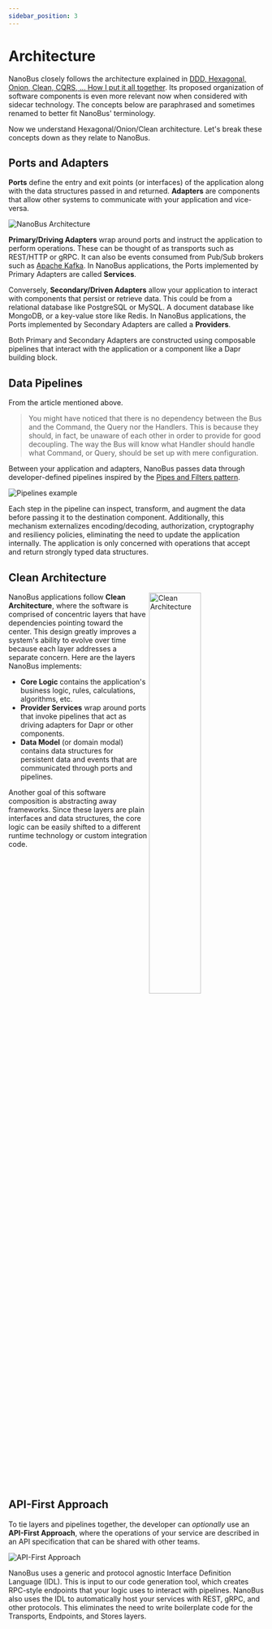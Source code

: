 ```yaml
---
sidebar_position: 3
---
```


# Architecture

NanoBus closely follows the architecture explained in [DDD, Hexagonal, Onion, Clean, CQRS, … How I put it all together](https://herbertograca.com/2017/11/16/explicit-architecture-01-ddd-hexagonal-onion-clean-cqrs-how-i-put-it-all-together/). Its proposed organization of software components is even more relevant now when considered with sidecar technology. The concepts below are paraphrased and sometimes renamed to better fit NanoBus' terminology.

Now we understand Hexagonal/Onion/Clean architecture. Let's break these concepts down as they relate to NanoBus.

## Ports and Adapters

**Ports** define the entry and exit points (or interfaces) of the application along with the data structures passed in and returned. **Adapters** are components that allow other systems to communicate with your application and vice-versa.

![NanoBus Architecture](/img/architecture.svg)

**Primary/Driving Adapters** wrap around ports and instruct the application to perform operations. These can be thought of as transports such as REST/HTTP or gRPC. It can also be events consumed from Pub/Sub brokers such as [Apache Kafka](https://kafka.apache.org). In NanoBus applications, the Ports implemented by Primary Adapters are called **Services**.

Conversely, **Secondary/Driven Adapters** allow your application to interact with components that persist or retrieve data. This could be from a relational database like PostgreSQL or MySQL. A document database like MongoDB, or a key-value store like Redis. In NanoBus applications, the Ports implemented by Secondary Adapters are called a **Providers**.

Both Primary and Secondary Adapters are constructed using composable pipelines that interact with the application or a component like a Dapr building block.

## Data Pipelines

From the article mentioned above.

> You might have noticed that there is no dependency between the Bus and the Command, the Query nor the Handlers. This is because they should, in fact, be unaware of each other in order to provide for good decoupling. The way the Bus will know what Handler should handle what Command, or Query, should be set up with mere configuration.

Between your application and adapters, NanoBus passes data through developer-defined pipelines inspired by the [Pipes and Filters pattern](https://www.enterpriseintegrationpatterns.com/PipesAndFilters.html).

![Pipelines example](/img/pipelines.svg)

Each step in the pipeline can inspect, transform, and augment the data before passing it to the destination component.  Additionally, this mechanism externalizes encoding/decoding, authorization, cryptography and resiliency policies, eliminating the need to update the application internally. The application is only concerned with operations that accept and return strongly typed data structures.

## Clean Architecture

<img align="right" src="/img/clean-architecture.svg" alt="Clean Architecture" width="45%" className="image-float-right" />

NanoBus applications follow **Clean Architecture**, where the software is comprised of concentric layers that have dependencies pointing toward the center. This design greatly improves a system's ability to evolve over time because each layer addresses a separate concern. Here are the layers NanoBus implements:

* **Core Logic** contains the application's business logic, rules, calculations, algorithms, etc.
* **Provider Services** wrap around ports that invoke pipelines that act as driving adapters for Dapr or other components.
* **Data Model** (or domain modal) contains data structures for persistent data and events that are communicated through ports and pipelines.

Another goal of this software composition is abstracting away frameworks. Since these layers are plain interfaces and data structures, the core logic can be easily shifted to a different runtime technology or custom integration code.

<br clear="both"/>

## API-First Approach

To tie layers and pipelines together, the developer can *optionally* use an **API-First Approach**, where the operations of your service are described in an API specification that can be shared with other teams.

![API-First Approach](/img/api-first.svg)

NanoBus uses a generic and protocol agnostic Interface Definition Language (IDL). This is input to our code generation tool, which creates RPC-style endpoints that your logic uses to interact with pipelines. NanoBus also uses the IDL to automatically host your services with REST, gRPC, and other protocols. This eliminates the need to write boilerplate code for the Transports, Endpoints, and Stores layers.
